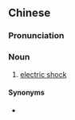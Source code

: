 {{also|电震}}
==Chinese==
{{zh-forms|s=电震}}

===Pronunciation===
{{zh-pron
|m=diànzhèn
|cat=n
}}

===Noun===
{{zh-noun}}

# [[electric shock]]

====Synonyms====
* {{zh-l|電擊}}